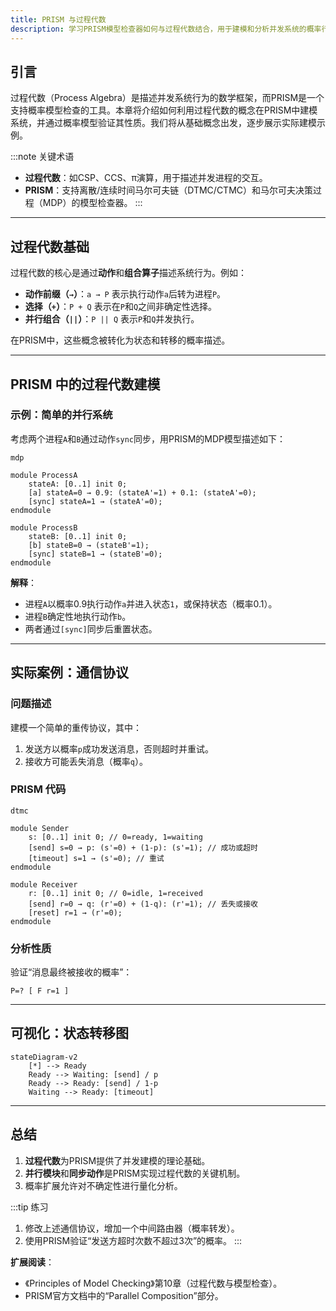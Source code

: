 ```yaml
---
title: PRISM 与过程代数
description: 学习PRISM模型检查器如何与过程代数结合，用于建模和分析并发系统的概率行为。
---
```


## 引言

过程代数（Process Algebra）是描述并发系统行为的数学框架，而PRISM是一个支持概率模型检查的工具。本章将介绍如何利用过程代数的概念在PRISM中建模系统，并通过概率模型验证其性质。我们将从基础概念出发，逐步展示实际建模示例。

:::note 关键术语
- **过程代数**：如CSP、CCS、π演算，用于描述并发进程的交互。
- **PRISM**：支持离散/连续时间马尔可夫链（DTMC/CTMC）和马尔可夫决策过程（MDP）的模型检查器。
:::

---

## 过程代数基础

过程代数的核心是通过**动作**和**组合算子**描述系统行为。例如：
- **动作前缀（`→`）**：`a → P` 表示执行动作`a`后转为进程`P`。
- **选择（`+`）**：`P + Q` 表示在`P`和`Q`之间非确定性选择。
- **并行组合（`||`）**：`P || Q` 表示`P`和`Q`并发执行。

在PRISM中，这些概念被转化为状态和转移的概率描述。

---

## PRISM 中的过程代数建模

### 示例：简单的并行系统
考虑两个进程`A`和`B`通过动作`sync`同步，用PRISM的MDP模型描述如下：

```prism
mdp

module ProcessA
    stateA: [0..1] init 0;
    [a] stateA=0 → 0.9: (stateA'=1) + 0.1: (stateA'=0);
    [sync] stateA=1 → (stateA'=0);
endmodule

module ProcessB
    stateB: [0..1] init 0;
    [b] stateB=0 → (stateB'=1);
    [sync] stateB=1 → (stateB'=0);
endmodule
```

**解释**：
- 进程`A`以概率0.9执行动作`a`并进入状态`1`，或保持状态（概率0.1）。
- 进程`B`确定性地执行动作`b`。
- 两者通过`[sync]`同步后重置状态。

---

## 实际案例：通信协议

### 问题描述
建模一个简单的重传协议，其中：
1. 发送方以概率`p`成功发送消息，否则超时并重试。
2. 接收方可能丢失消息（概率`q`）。

### PRISM 代码
```prism
dtmc

module Sender
    s: [0..1] init 0; // 0=ready, 1=waiting
    [send] s=0 → p: (s'=0) + (1-p): (s'=1); // 成功或超时
    [timeout] s=1 → (s'=0); // 重试
endmodule

module Receiver
    r: [0..1] init 0; // 0=idle, 1=received
    [send] r=0 → q: (r'=0) + (1-q): (r'=1); // 丢失或接收
    [reset] r=1 → (r'=0);
endmodule
```

### 分析性质
验证“消息最终被接收的概率”：
```prism
P=? [ F r=1 ]
```

---

## 可视化：状态转移图

```mermaid
stateDiagram-v2
    [*] --> Ready
    Ready --> Waiting: [send] / p
    Ready --> Ready: [send] / 1-p
    Waiting --> Ready: [timeout]
```

---

## 总结

1. **过程代数**为PRISM提供了并发建模的理论基础。
2. **并行模块**和**同步动作**是PRISM实现过程代数的关键机制。
3. 概率扩展允许对不确定性进行量化分析。

:::tip 练习
1. 修改上述通信协议，增加一个中间路由器（概率转发）。
2. 使用PRISM验证“发送方超时次数不超过3次”的概率。
:::

**扩展阅读**：
- 《Principles of Model Checking》第10章（过程代数与模型检查）。
- PRISM官方文档中的“Parallel Composition”部分。